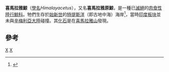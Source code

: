{{Speciesbox
| taxon = Himalayacetus subathuensis
| authority = Monastersky, 1998
| fossil_range = [[始新世|始新世]], {{Fossil range|53.5}}
| parent_authority = Monastersky, 1998
| extinct = yes
}}
'''喜馬拉雅鯨'''（[[學名|學名]]''Himalayacetus''），又名'''喜馬拉雅原鯨'''，是一種已[[滅絕|滅絕]]的[[肉食性|肉食性]][[陸行鯨科|陸行鯨科]]。牠們生存於[[始新世|始新世]]的[[特提斯洋|特提斯洋]]（即古地中海）海岸<ref>{{Cite web |url=http://paleodb.org/cgi-bin/bridge.pl?action=checkTaxonInfo&taxon_no=63093&is_real_user=1 |title=PaleoBiology Database |accessdate=2010-02-08 |archive-date=2013-10-05 |archive-url=https://web.archive.org/web/20131005065040/http://paleodb.org/cgi-bin/bridge.pl?action=checkTaxonInfo&taxon_no=63093&is_real_user=1 |dead-url=no }}</ref>，當時[[印度板块|印度板块]]並未與[[辛梅利亞大陸|辛梅利亞大陸]]碰撞。其[[化石|化石]]是在[[喜馬拉雅山|喜馬拉雅山]]發現。

==參考==
{{reflist}}
{{古鯨小目}}
{{Taxonbar}}
[[Category:陸行鯨科|X]]
[[Category:始新世哺乳類|X]]